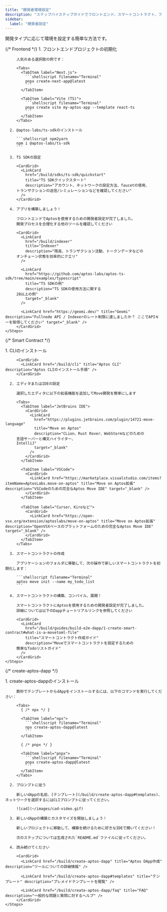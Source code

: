 ```yaml
---
title: "開発者環境設定"
description: "ステップバイステップガイドでフロントエンド、スマートコントラクト、フルスタックAptosアプリケーションのための開発環境を設定"
sidebar:
  label: "開発者設定"
---
```



開発タイプに応じて環境を設定する簡単な方法です。

<Tabs>
  {/* Frontend */}

  <TabItem label="フロントエンド">
    <Steps>
      1. フロントエンドプロジェクトの初期化

         人気のある選択肢の例です：

         <Tabs>
           <TabItem label="Next.js">
             ```shellscript filename="Terminal"
             pnpx create-next-app@latest
             ```
           </TabItem>

           <TabItem label="Vite (TS)">
             ```shellscript filename="Terminal"
             pnpx create vite my-aptos-app --template react-ts
             ```
           </TabItem>
         </Tabs>

      2. @aptos-labs/ts-sdkのインストール

         ```shellscript npm2yarn
         npm i @aptos-labs/ts-sdk
         ```

      3. TS SDKの設定

         <CardGrid>
           <LinkCard
             href="/build/sdks/ts-sdk/quickstart"
             title="TS SDKクイックスタート"
             description="アカウント、ネットワークの設定方法、faucetの使用、
         トランザクションの送信/シミュレーションなどを確認してください"
           />
         </CardGrid>

      4. アプリを構築しましょう！

         フロントエンドでAptosを使用するための開発者設定が完了しました。
         開発プロセスを合理化する他のツールを確認してください

         <CardGrid>
           <LinkCard
             href="/build/indexer"
             title="Indexer"
             description="残高、トランザクション活動、トークンデータなどの
         オンチェーン状態を効率的にクエリ"
           />

           <LinkCard
             href="https://github.com/aptos-labs/aptos-ts-sdk/tree/main/examples/typescript"
             title="TS SDKの例"
             description="TS SDKの使用方法に関する
         20以上の例"
             target="_blank"
           />

           <LinkCard href="https://geomi.dev/" title="Geomi" description="Fullnode API / Indexerのレート制限に達しましたか？ ここでAPIキーを取得してください" target="_blank" />
         </CardGrid>
    </Steps>
  </TabItem>

  {/* Smart Contract */}

  <TabItem label="スマートコントラクト">
    <Steps>
      1. CLIのインストール

         <CardGrid>
           <LinkCard href="/build/cli" title="Aptos CLI" description="Aptos CLIのインストール手順" />
         </CardGrid>

      2. エディタまたはIDEの設定

         選択したエディタに以下の拡張機能を追加してMove開発を簡単にします

         <Tabs>
           <TabItem label="JetBrains IDE">
             <CardGrid>
               <LinkCard
                 href="https://plugins.jetbrains.com/plugin/14721-move-language"
                 title="Move on Aptos"
                 description="CLion、Rust Rover、WebStormなどのための
         言語サーバーと構文ハイライター、
         IntelliJ"
                 target="_blank"
               />
             </CardGrid>
           </TabItem>

           <TabItem label="VSCode">
             <CardGrid>
               <LinkCard href="https://marketplace.visualstudio.com/items?itemName=AptosLabs.move-on-aptos" title="Move on Aptos拡張" description="VSCodeのための完全なAptos Move IDE" target="_blank" />
             </CardGrid>
           </TabItem>

           <TabItem label="Cursor、Kiroなど">
             <CardGrid>
               <LinkCard href="https://open-vsx.org/extension/aptoslabs/move-on-aptos" title="Move on Aptos拡張" description="OpenVSXベースのプラットフォームのための完全なAptos Move IDE" target="_blank" />
             </CardGrid>
           </TabItem>
         </Tabs>

      3. スマートコントラクトの作成

         アプリケーションのフォルダに移動して、次の操作で新しいスマートコントラクトを初期化します：

         ```shellscript filename="Terminal"
         aptos move init --name my_todo_list
         ```

      4. スマートコントラクトの構築、コンパイル、展開！

         スマートコントラクトにAptosを使用するための開発者設定が完了しました。
         詳細については以下のDappチュートリアルリンクを参照してください

         <CardGrid>
           <LinkCard
             href="/build/guides/build-e2e-dapp/1-create-smart-contract#what-is-a-movetoml-file"
             title="スマートコントラクト作成ガイド"
             description="Moveでスマートコントラクトを設定するための
         簡単なTodoリストガイド"
           />
         </CardGrid>
    </Steps>
  </TabItem>

  {/* create-aptos-dapp */}

  <TabItem label="Aptos DApp作成">
    <Steps>
      1. create-aptos-dappのインストール

         数秒でテンプレートからdAppをインストールするには、以下のコマンドを実行してください：

         <Tabs>
           { /* npx */ }

           <TabItem label="npx">
             ```shellscript filename="Terminal"
             npx create-aptos-dapp@latest
             ```
           </TabItem>

           { /* pnpx */ }

           <TabItem label="pnpx">
             ```shellscript filename="Terminal"
             pnpx create-aptos-dapp@latest
             ```
           </TabItem>
         </Tabs>

      2. プロンプトに従う

         新しいdAppの名前、[テンプレート](/build/create-aptos-dapp#templates)、ネットワークを選択するにはCLIプロンプトに従ってください。

         ![cad](~/images/cad-video.gif)

      3. 新しいdAppの構築とカスタマイズを開始しましょう！

         新しいプロジェクトに移動して、構築を続けるために好きなIDEで開いてください！

         次のステップについては生成された`README.md`ファイルに従ってください。

      4. 読み続けてください

         <CardGrid>
           <LinkCard href="/build/create-aptos-dapp" title="Aptos DApp作成" description="ツールについての詳細情報" />

           <LinkCard href="/build/create-aptos-dapp#templates" title="テンプレート" description="プレメイドテンプレートを閲覧" />

           <LinkCard href="/build/create-aptos-dapp/faq" title="FAQ" description="一般的な問題と質問に対するヘルプ" />
         </CardGrid>
    </Steps>
  </TabItem>
</Tabs>
